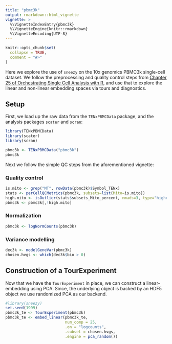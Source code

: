 ```yaml
---
title: "pbmc3k"
output: rmarkdown::html_vignette
vignette: >
  %\VignetteIndexEntry{pbmc3k}
  %\VignetteEngine{knitr::rmarkdown}
  %\VignetteEncoding{UTF-8}
---
```


```r
knitr::opts_chunk$set(
  collapse = TRUE,
  comment = "#>"
)
```

Here we explore the use of `sneezy` on the 10x genomics PBMC3k single-cell
dataset. We follow the preprocessing and quality control steps from
[Chapter 25 of Orchestrating Single Cell Analysis with R](https://osca.bioconductor.org/pbmc-3k-10x-dataset-filtered.html), and
use that to explore the linear and non-linear embedding spaces via tours
and diagnostics.

## Setup

First, we load up the raw data from the `TENxPBMCData` package,
and the analysis packages `scater` and `scran`:

```r
library(TENxPBMCData)
library(scater)
library(scran)

pbmc3k <- TENxPBMCData("pbmc3k")
pbmc3k
```

Next we follow the simple QC steps from the aforementioned vignette:

### Quality control

```r
is.mito <- grep("MT", rowData(pbmc3k)$Symbol_TENx)
stats <- perCellQCMetrics(pbmc3k, subsets=list(Mito=is.mito))
high.mito <- isOutlier(stats$subsets_Mito_percent, nmads=3, type="higher")
pbmc3k <- pbmc3k[,!high.mito]
```

### Normalization

```r
pbmc3k <- logNormCounts(pbmc3k)
```

### Variance modelling

```r
dec3k <- modelGeneVar(pbmc3k)
chosen.hvgs <- which(dec3k$bio > 0)
```


## Construction of a TourExperiment

Now that we have the `TourExperiment` in place, we can construct a linear-
embedding using PCA. Since, the underlying object is backed by an HDF5 object
we use randomized PCA as our backend.

```r
#library(sneezy)
set.seed(1999)
pbmc3k_te <- TourExperiment(pbmc3k)
pbmc3k_te <- embed_linear(pbmc3k_te, 
                          num_comp = 25, 
                          .on = "logcounts", 
                          .subset = chosen.hvgs, 
                          .engine = pca_random())
```